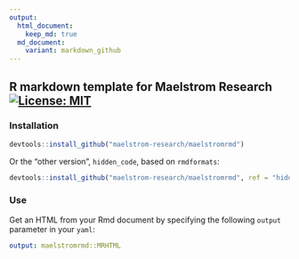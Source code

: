 ```yaml
---
output:
  html_document:
    keep_md: true
  md_document:
    variant: markdown_github
---
```


## R markdown template for Maelstrom Research [![License: MIT](https://img.shields.io/badge/License-MIT-yellow.svg)](https://opensource.org/licenses/MIT)

### Installation

```r
devtools::install_github("maelstrom-research/maelstromrmd")
```

Or the "other version", `hidden_code`, based on `rmdformats`:

```r
devtools::install_github("maelstrom-research/maelstromrmd", ref = "hidden_code")
```

### Use

Get an HTML from your Rmd document by specifying the following `output`
parameter in your `yaml`:

```yaml
output: maelstromrmd::MRHTML
```
